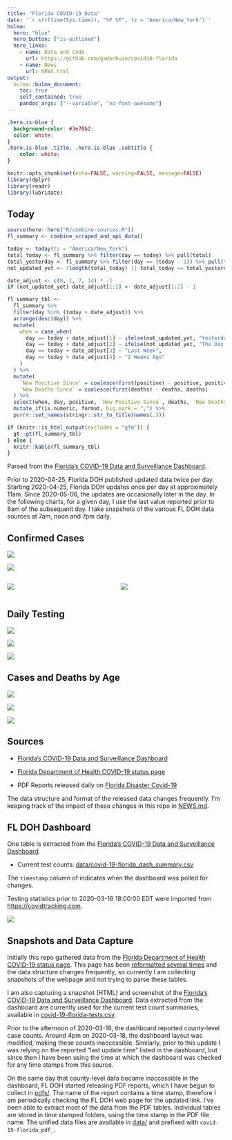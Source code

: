 ```yaml
---
title: "Florida COVID-19 Data"
date: '`r strftime(Sys.time(), "%F %T", tz = "America/New_York")`'
bulma:
  hero: "blue"
  hero_button: ["is-outlined"]
  hero_links:
    - name: Data and Code
      url: https://github.com/gadenbuie/covid19-florida
    - name: News
      url: NEWS.html
output: 
  bulma::bulma_document:
    toc: true
    self_contained: true
    pandoc_args: ["--variable", "no-font-awesome"]
---
```


```css
.hero.is-blue {
  background-color: #3e78b2;
  color: white;
}
.hero.is-blue .title, .hero.is-blue .subtitle {
	color: white;
}
```


```r
knitr::opts_chunk$set(echo=FALSE, warning=FALSE, message=FALSE)
library(dplyr)
library(readr)
library(lubridate)
```

## Today

```r
source(here::here("R/combine-sources.R"))
fl_summary <- combine_scraped_and_api_data()

today <- today(tz = "America/New_York")
total_today <- fl_summary %>% filter(day == today) %>% pull(total)
total_yesterday <- fl_summary %>% filter(day == (today - 1)) %>% pull(total)
not_updated_yet <- !length(total_today) || total_today == total_yesterday

date_adjust <- c(0, 1, 7, 14) * -1
if (not_updated_yet) date_adjust[1:2] <- date_adjust[1:2] - 1

fl_summary_tbl <- 
  fl_summary %>% 
  filter(day %in% (today + date_adjust)) %>% 
  arrange(desc(day)) %>% 
  mutate(
    when = case_when(
      day == today + date_adjust[1] ~ ifelse(not_updated_yet, "Yesterday", "Today"),
      day == today + date_adjust[2] ~ ifelse(not_updated_yet, "The Day Before", "Yesterday"),
      day == today + date_adjust[3] ~ "Last Week",
      day == today + date_adjust[4] ~ "2 Weeks Ago"
    )
  ) %>% 
  mutate(
    `New Positive Since` = coalesce(first(positive) - positive, positive),
    `New Deaths Since` = coalesce(first(deaths) - deaths, deaths)
  ) %>% 
  select(when, day, positive, `New Positive Since`, deaths, `New Deaths Since`, total) %>% 
  mutate_if(is.numeric, format, big.mark = ",") %>% 
  purrr::set_names(stringr::str_to_title(names(.)))

if (knitr::is_html_output(excludes = "gfm")) {
  gt::gt(fl_summary_tbl)
} else {
  knitr::kable(fl_summary_tbl)
}
```

Parsed from the [Florida's COVID-19 Data and Surveillance Dashboard][dashboard].

Prior to 2020-04-25,
Florida DOH published updated data twice per day.
Starting 2020-04-25, 
Florida DOH updates once per day at approximately 11am.
Since 2020-05-06, 
the updates are occasionally later in the day.
In the following charts,
for a given day, 
I use the last value reported prior to 8am of the subsequent day.
I take snapshots of the various FL DOH data sources at 7am, noon and 7pm daily.

## Confirmed Cases

![](plots/covid-19-florida-daily-test-changes.png)

![](plots/covid-19-florida-county-top-6.png)

<div class="columns is-desktop">
<div class="column">
![](plots/covid-19-florida-testing.png)
</div>
<div class="column">
![](plots/covid-19-florida-total-positive.png)
</div>
</div>

## Daily Testing

![](plots/covid-19-florida-tests-per-case.png)

<!-- ![](plots/covid-19-florida-change-new-cases.png) -->

![](plots/covid-19-florida-tests-percent-positive.png)

![](plots/covid-19-florida-test-and-case-growth.png)

## Cases and Deaths by Age

![](plots/covid-19-florida-age.png)

![](plots/covid-19-florida-age-deaths.png)

![](plots/covid-19-florida-age-sex.png)

## Sources

- [Florida's COVID-19 Data and Surveillance Dashboard][dashboard]

- [Florida Department of Health COVID-19 status page][main-page]

- PDF Reports released daily on [Florida Disaster Covid-19][fl-disaster]

The data structure and format of the released data changes frequently.
I'm keeping track of the impact of these changes in this repo in [NEWS.md](NEWS.md).

## FL DOH Dashboard

One table is extracted from the [Florida's COVID-19 Data and Surveillance Dashboard][dashboard].

- Current test counts: [data/covid-19-florida_dash_summary.csv](data/covid-19-florida_dash_summary.csv)

The `timestamp` column of indicates when the dashboard was polled for changes.

Testing statistics prior to 2020-03-16 18:00:00 EDT were imported from <https://covidtracking.com>.

![](screenshots/fodh_maps_arcgis_com__apps__opsdashboard.png)

## Snapshots and Data Capture

Initially this repo gathered data from the [Florida Department of Health COVID-19 status page][main-page].
This page has been [reformatted several times](screenshots/floridahealth_gov__diseases-and-conditions__COVID-19.png) and the data structure changes frequently,
so currently I am collecting snapshots of the webpage and not trying to parse these tables.

I am also capturing a snapshot (HTML) and screenshot of the [Florida's COVID-19 Data and Surveillance Dashboard][dashboard].
Data extracted from the dashboard are currently used for the current test count summaries, available in [covid-19-florida-tests.csv](covid-19-florida-tests.csv).

Prior to the afternoon of 2020-03-18, the dashboard reported county-level case counts.
Around 4pm on 2020-03-18, the dashboard layout was modified, making these counts inaccessible.
Similarly, prior to this update I was relying on the reported "last update time" listed in the dashboard,
but since then I have been using the time at which the dashboard was checked for any time stamps from this source.

On the same day that county-level data became inaccessible in the dashboard, 
FL DOH started releasing PDF reports,
which I have begun to collect in [pdfs/](pdfs/).
The name of the report contains a time stamp, 
therefore I am periodically checking the FL DOH web page for the updated link.
I've been able to extract most of the data from the PDF tables.
Individual tables are stored in time stamped folders, 
using the time stamp in the PDF file name.
The unified data files are available in [data/](data/)
and prefixed with `covid-19-florida_pdf_`.

[main-page]: http://www.floridahealth.gov/diseases-and-conditions/COVID-19/
[dashboard]: https://fdoh.maps.arcgis.com/apps/opsdashboard/index.html#/8d0de33f260d444c852a615dc7837c86
[fl-disaster]: http://www.floridahealth.gov/diseases-and-conditions/COVID-19/

